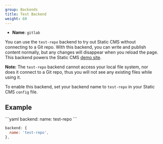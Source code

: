 ```yaml
---
group: Backends
title: Test Backend
weight: 60
---
```


- **Name**: `gitlab`

You can use the `test-repo` backend to try out Static CMS without connecting to a Git repo. With this backend, you can write and publish content normally, but any changes will disappear when you reload the page. This backend powers the Static CMS [demo site](https://demo-staticcms.org/).

**Note:** The `test-repo` backend cannot access your local file system, nor does it connect to a Git repo, thus you will not see any existing files while using it.

To enable this backend, set your backend name to `test-repo` in your Static CMS `config` file.

## Example

<CodeTabs>
```yaml
backend:
  name: test-repo
```

```js
backend: {
  name: 'test-repo',
},
```

</CodeTabs>
